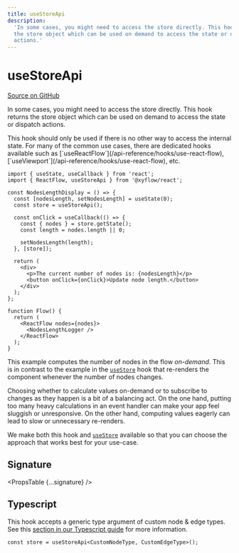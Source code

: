 ```yaml
---
title: useStoreApi
description:
  'In some cases, you might need to access the store directly. This hook returns
  the store object which can be used on demand to access the state or dispatch
  actions.'
---
```



# useStoreApi

[Source on GitHub](https://github.com/xyflow/xyflow/blob/v11/packages/core/src/hooks/useStore.ts/#L26)

In some cases, you might need to access the store directly. This hook returns the store object which can be used on demand to access the state or dispatch actions.

<Callout type="info">
  This hook should only be used if there is no other way to access the internal
  state. For many of the common use cases, there are dedicated hooks available
  such as [`useReactFlow`](/api-reference/hooks/use-react-flow),
  [`useViewport`](/api-reference/hooks/use-react-flow), etc.
</Callout>

```tsx
import { useState, useCallback } from 'react';
import { ReactFlow, useStoreApi } from '@xyflow/react';

const NodesLengthDisplay = () => {
  const [nodesLength, setNodesLength] = useState(0);
  const store = useStoreApi();

  const onClick = useCallback(() => {
    const { nodes } = store.getState();
    const length = nodes.length || 0;

    setNodesLength(length);
  }, [store]);

  return (
    <div>
      <p>The current number of nodes is: {nodesLength}</p>
      <button onClick={onClick}>Update node length.</button>
    </div>
  );
};

function Flow() {
  return (
    <ReactFlow nodes={nodes}>
      <NodesLengthLogger />
    </ReactFlow>
  );
}
```

This example computes the number of nodes in the flow _on-demand_. This is in
contrast to the example in the [`useStore`](/api-reference/hooks/use-store) hook that re-renders
the component whenever the number of nodes changes.

Choosing whether to calculate values on-demand or to subscribe to changes as they
happen is a bit of a balancing act. On the one hand, putting too many heavy
calculations in an event handler can make your app feel sluggish or unresponsive.
On the other hand, computing values eagerly can lead to slow or unnecessary
re-renders.

We make both this hook and [`useStore`](/api-reference/hooks/use-store) available so that you can
choose the approach that works best for your use-case.

## Signature

<PropsTable {...signature} />

## Typescript

This hook accepts a generic type argument of custom node & edge types. See this
[section in our Typescript guide](/learn/advanced-use/typescript#nodetype-edgetype-unions) for more information.

```tsx
const store = useStoreApi<CustomNodeType, CustomEdgeType>();
```
